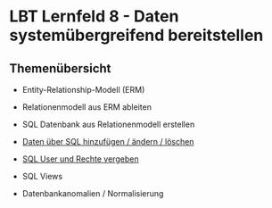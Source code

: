 # LBT Lernfeld 8 - Daten systemübergreifend bereitstellen

## Themenübersicht

- Entity-Relationship-Modell (ERM)

- Relationenmodell aus ERM ableiten

- SQL Datenbank aus Relationenmodell erstellen

- [Daten über SQL hinzufügen / ändern / löschen](lf8/sql)

- [SQL User und Rechte vergeben](lf8/sql_user_privilages)

- SQL Views

- Datenbankanomalien / Normalisierung
